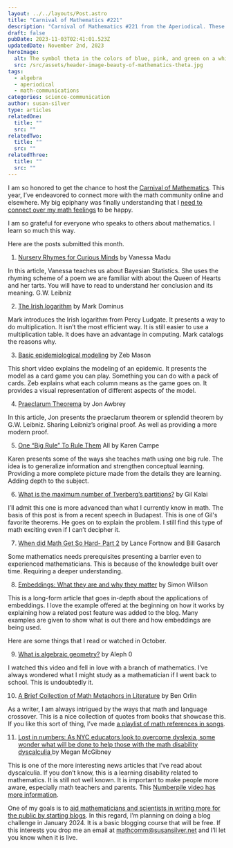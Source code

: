 ```yaml
---
layout: ../../layouts/Post.astro
title: "Carnival of Mathematics #221"
description: "Carnival of Mathematics #221 from the Aperiodical. These are articles from the month of October in math communications."
draft: false
pubDate: 2023-11-03T02:41:01.523Z
updatedDate: November 2nd, 2023
heroImage:
  alt: The symbol theta in the colors of blue, pink, and green on a white background.
  src: /src/assets/header-image-beauty-of-mathematics-theta.jpg
tags:
  - algebra
  - aperiodical
  - math-communications
categories: science-communication
author: susan-silver
type: articles
relatedOne:
  title: ""
  src: ""
relatedTwo:
  title: ""
  src: ""
relatedThree:
  title: ""
  src: ""
---
```



I am so honored to get the chance to host the [Carnival of Mathematics](https://aperiodical.com/carnival-of-mathematics/). This year, I’ve endeavored to connect more with the math community online and elsewhere. My big epiphany was finally understanding that I [need to connect over my math feelings](https://beautyofmathematics.com/math-communication-as-rebellion/) to be happy. 

I am so grateful for everyone who speaks to others about mathematics. I learn so much this way. 

Here are the posts submitted this month. 



1. [Nursery Rhymes for Curious Minds](https://medium.com/@vanessamadu/nursery-rhymes-for-curious-minds-the-queen-of-hearts-messes-up-her-tarts-43580870a2d3) by Vanessa Madu

In this article, Vanessa teaches us about Bayesian Statistics. She uses the rhyming scheme of a poem we are familiar with about the Queen of Hearts and her tarts. You will have to read to understand her conclusion and its meaning. G.W. Leibniz



2. [The Irish logarithm](https://blog.plover.com/math/irish-logarithm.html) by Mark Dominus

Mark introduces the Irish logarithm from Percy Ludgate. It presents a way to do multiplication. It isn’t the most efficient way. It is still easier to use a multiplication table. It does have an advantage in computing. Mark catalogs the reasons why. 



3. [Basic epidemiological modeling](https://www.youtube.com/watch?v=dYXElVZrayU) by Zeb Mason

This short video explains the modeling of an epidemic. It presents the model as a card game you can play. Something you can do with a pack of cards. Zeb explains what each column means as the game goes on. It provides a visual representation of different aspects of the model. 



4. [Praeclarum Theorema](https://inquiryintoinquiry.com/2023/10/05/praeclarum-theorema-a/) by Jon Awbrey

In this article, Jon presents the praeclarum theorem or splendid theorem by G.W. Leibniz. Sharing Leibniz’s original proof. As well as providing a more modern proof. 



5. [One “Big Rule” To Rule Them](https://karendcampe.wordpress.com/2023/10/13/one-big-rule-to-rule-them-all/) All by Karen Campe 

Karen presents some of the ways she teaches math using one big rule. The idea is to generalize information and strengthen conceptual learning. Providing a more complete picture made from the details they are learning. Adding depth to the subject. 



6. [What is the maximum number of Tverberg’s partitions?](https://gilkalai.wordpress.com/2023/10/24/what-is-the-maximum-number-of-tverbergs-partitions/) by Gil Kalai

I’ll admit this one is more advanced than what I currently know in math. The basis of this post is from a recent speech in Budapest.  This is one of Gil's favorite theorems. He goes on to explain the problem. I still find this type of math exciting even if I can’t decipher it. 


7. [When did Math Get So Hard- Part 2](https://blog.computationalcomplexity.org/2023/10/when-did-math-get-so-hard-part-2.html) by Lance Fortnow and Bill Gasarch

Some mathematics needs prerequisites presenting a barrier even to experienced mathematicians. This is because of the knowledge built over time. Requiring a deeper understanding. 

8. [Embeddings: What they are and why they matter](https://simonwillison.net/2023/Oct/23/embeddings/) by Simon Willson

This is a long-form article that goes in-depth about the applications of embeddings. I love the example offered at the beginning on how it works by explaining how a related post feature was added to the blog. Many examples are given to show what is out there and how embeddings are being used. 

Here are some things that I read or watched in October. 



9. [What is algebraic geometry?](https://www.youtube.com/watch?v=MflpyJwhMhQ) by Aleph 0

I watched this video and fell in love with a branch of mathematics. I’ve always wondered what I might study as a mathematician if I went back to school. This is undoubtedly it. 



10. [A Brief Collection of Math Metaphors in Literature](https://mathwithbaddrawings.com/2023/10/30/a-brief-collection-of-math-metaphors-in-literature/) by Ben Orlin

As a writer, I am always intrigued by the ways that math and language crossover. This is a nice collection of quotes from books that showcase this. If you like this sort of thing, I’ve made [a playlist of math references in songs](https://beautyofmathematics.com/math-love-songs/). 



11. [Lost in numbers: As NYC educators look to overcome dyslexia, some wonder what will be done to help those with the math disability dyscalculia ](https://www.amny.com/news/nyc-educators-overcome-dyslexia-dyscalculia-math/)by Megan McGibney

This is one of the more interesting news articles that I’ve read about dyscalculia. If you don’t know, this is a learning disability related to mathematics. It is still not well known. It is important to make people more aware, especially math teachers and parents. This [Numberpile video has more information](https://www.youtube.com/watch?v=p_Hqdqe84Uc). 

One of my goals is to [aid mathematicians and scientists in writing more for the public by starting blogs](https://fancycomma.com/2022/03/05/why-you-should-start-a-science-blog-this-year/). In this regard, I’m planning on doing a blog challenge in January 2024. It is a basic blogging course that will be free. If this interests you drop me an email at [mathcomm@susansilver.net](mailto:mathcomm@susansilver.net) and I’ll let you know when it is live.
